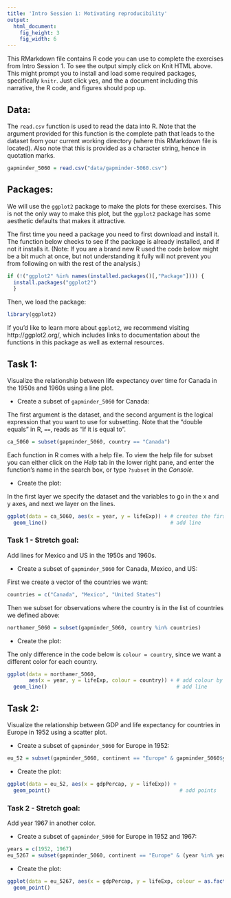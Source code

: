 ```yaml
---
title: 'Intro Session 1: Motivating reproducibility'
output:
  html_document:
    fig_height: 3
    fig_width: 6
---
```


This RMarkdown file contains R code you can use to complete the exercises from Intro Session 1. To see the output simply click on Knit HTML above. This might prompt you to install and load some required packages, specifically `knitr`. Just click yes, and the a document including this narrative, the R code, and figures should pop up.

## Data: 

The `read.csv` function is used to read the data into R. Note that the argument provided for this function is the complete path that leads to the dataset from your current working directory (where this RMarkdown file is located). Also note that this is provided as a character string, hence in quotation marks.

```r
gapminder_5060 = read.csv("data/gapminder-5060.csv")
```

## Packages:

We will use the `ggplot2` package to make the plots for these exercises. This is not the only way to make this plot, but the `ggplot2` package has some aesthetic defaults that makes it attractive. 

The first time you need a package you need to first download and install it. The function below checks to see if the package is already installed, and if not it installs it. (Note: If you are a brand new R used the code below might be a bit much at once, but not understanding it fully will not prevent you from following on with the rest of the analysis.)

```r
if (!("ggplot2" %in% names(installed.packages()[,"Package"]))) {
  install.packages("ggplot2")
  }
```

Then, we load the package:

```r
library(ggplot2)
```

If you'd like to learn more about `ggplot2`, we recommend visiting http://ggplot2.org/, which includes links to documentation about the functions in this package as well as external resources.

## Task 1: 

Visualize the relationship between life expectancy over time for Canada in the 1950s and 1960s using a line plot.

* Create a subset of `gapminder_5060` for Canada: 

The first argument is the dataset, and the second argument is the logical expression that you want to use for subsetting. Note that the "double equals" in R, `==`, reads as "if it is equal to".
```r
ca_5060 = subset(gapminder_5060, country == "Canada")
```

Each function in R comes with a help file. To view the help file for subset you can either click on the *Help* tab in the lower right pane, and enter the function's name in the search box, or type `?subset` in the *Console*.

* Create the plot:

In the first layer we specify the dataset and the variables to go in the x and y axes, and next we layer on the lines.
```r
ggplot(data = ca_5060, aes(x = year, y = lifeExp)) + # creates the first layer
  geom_line()                                        # add line
```

### Task 1 - Stretch goal: 

Add lines for Mexico and US in the 1950s and 1960s.

* Create a subset of `gapminder_5060` for Canada, Mexico, and US:

First we create a vector of the countries we want:
```r
countries = c("Canada", "Mexico", "United States")
```

Then we subset for observations where the country is in the list of countries we defined above:
```r
northamer_5060 = subset(gapminder_5060, country %in% countries)
```

* Create the plot:

The only difference in the code below is `colour = country`, since we want a different color for each country.
```r
ggplot(data = northamer_5060, 
       aes(x = year, y = lifeExp, colour = country)) + # add colour by country
  geom_line()                                          # add line 
```

## Task 2: 

Visualize the relationship between GDP and life expectancy for countries in Europe in 1952 using a scatter plot.

* Create a subset of `gapminder_5060` for Europe in 1952:
```r
eu_52 = subset(gapminder_5060, continent == "Europe" & gapminder_5060$year == 1952)
```

* Create the plot:
```r
ggplot(data = eu_52, aes(x = gdpPercap, y = lifeExp)) +
  geom_point()                                          # add points
```

### Task 2 - Stretch goal: 

Add year 1967 in another color.

* Create a subset of `gapminder_5060` for Europe in 1952 and 1967:
```r
years = c(1952, 1967)
eu_5267 = subset(gapminder_5060, continent == "Europe" & (year %in% years))
```

* Create the plot:
```r
ggplot(data = eu_5267, aes(x = gdpPercap, y = lifeExp, colour = as.factor(year))) +
  geom_point()
```